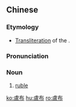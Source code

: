 {{also|卢布}}
==Chinese==
{{zh-forms|s=卢布}}

===Etymology===
* [[transliteration|Transliteration]] of the {{etyl|ru|zh}} {{m|ru|рубль}}.

===Pronunciation===
{{zh-pron
|m=lúbù
|c=lou4 bou3
|mn=lô͘-pò͘
|cat=n
}}

===Noun===
{{zh-noun}}

# [[ruble]]

{{zh-cat|Currency}}

[[ko:盧布]]
[[hu:盧布]]
[[ro:盧布]]